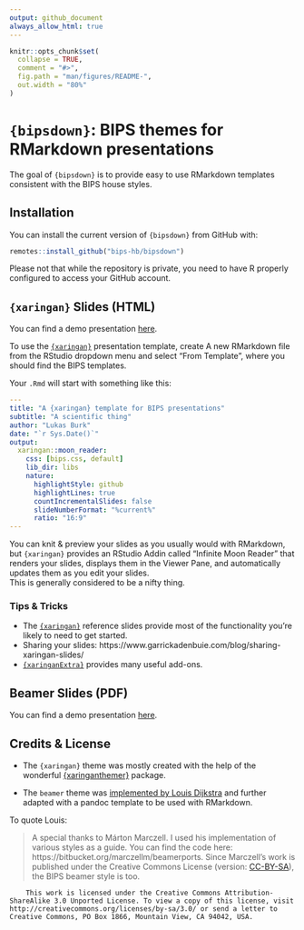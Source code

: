 ```yaml
---
output: github_document
always_allow_html: true
---
```


<!-- README.md is generated from README.Rmd. Please edit that file -->

```r
knitr::opts_chunk$set(
  collapse = TRUE,
  comment = "#>",
  fig.path = "man/figures/README-",
  out.width = "80%"
)
```

# `{bipsdown}`: BIPS themes for RMarkdown presentations

The goal of `{bipsdown}` is to provide easy to use RMarkdown templates consistent with the BIPS house styles.

## Installation

You can install the current version of `{bipsdown}` from GitHub with:

``` r
remotes::install_github("bips-hb/bipsdown")
```

Please not that while the repository is private, you need to have R properly configured to access your GitHub account.

## `{xaringan}` Slides (HTML)

You can find a demo presentation [here](https://bips-hb.github.io/bipsdown/bips-xaringan/).

To use the [`{xaringan}`](https://slides.yihui.org/xaringan/) presentation template, create A new RMarkdown file from the RStudio dropdown menu and select "From Template", where you should find the BIPS templates.

Your `.Rmd` will start with something like this:

```yaml
---
title: "A {xaringan} template for BIPS presentations"
subtitle: "A scientific thing"
author: "Lukas Burk"
date: "`r Sys.Date()`"
output:
  xaringan::moon_reader:
    css: [bips.css, default]
    lib_dir: libs
    nature:
      highlightStyle: github
      highlightLines: true
      countIncrementalSlides: false
      slideNumberFormat: "%current%"
      ratio: "16:9"
---
```

You can knit & preview your slides as you usually would with RMarkdown, but `{xaringan}` provides an RStudio Addin called "Infinite Moon Reader" that renders your slides, displays them in the Viewer Pane, and automatically updates them as you edit your slides.  
This is generally considered to be a nifty thing.

### Tips & Tricks

- The [`{xaringan}`](https://slides.yihui.org/xaringan/) reference slides provide most of the functionality you're likely to need to get started.
- Sharing your slides: https://www.garrickadenbuie.com/blog/sharing-xaringan-slides/
- [`{xaringanExtra}`](https://pkg.garrickadenbuie.com/xaringanExtra/) provides many useful add-ons.

## Beamer Slides (PDF)

You can find a demo presentation [here](https://bips-hb.github.io/bipsdown/bips-beamer/bips-beamer.pdf).


## Credits & License

- The `{xaringan}` theme was mostly created with the help of the wonderful [{xaringanthemer}](https://pkg.garrickadenbuie.com/xaringanthemer/) package.

- The `beamer` theme was [implemented by Louis Dijkstra](https://github.com/bips-hb/bips-beamer) and further adapted with a pandoc template to be used with RMarkdown.

To quote Louis:

> A special thanks to Márton Marczell. I used his implementation of various styles 
as a guide. You can find the code here: https://bitbucket.org/marczellm/beamerports.
> Since Marczell's work is published under the Creative Commons License (version: [CC-BY-SA](http://creativecommons.org/licenses/by-sa/3.0)), the BIPS beamer style is too.

```
	This work is licensed under the Creative Commons Attribution-ShareAlike 3.0 Unported License. To view a copy of this license, visit http://creativecommons.org/licenses/by-sa/3.0/ or send a letter to Creative Commons, PO Box 1866, Mountain View, CA 94042, USA.
```
